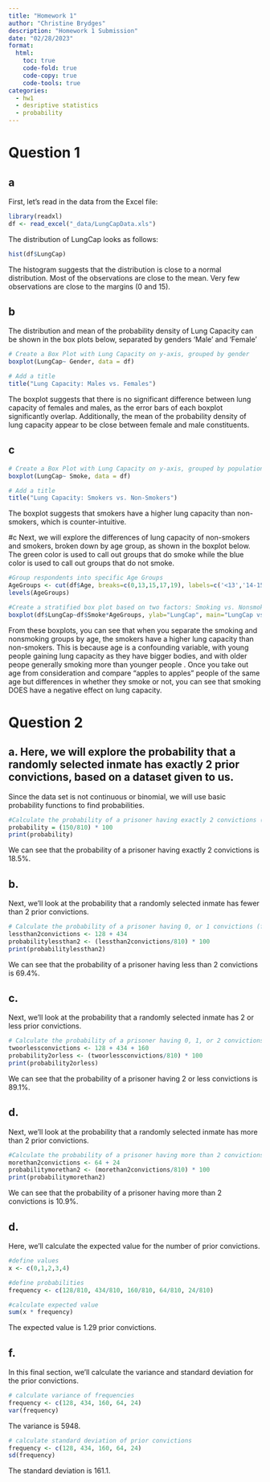 ```yaml
---
title: "Homework 1"
author: "Christine Brydges"
description: "Homework 1 Submission"
date: "02/28/2023"
format:
  html:
    toc: true
    code-fold: true
    code-copy: true
    code-tools: true
categories:
  - hw1
  - desriptive statistics 
  - probability
---
```


# Question 1

## a

First, let's read in the data from the Excel file:

```r
library(readxl)
df <- read_excel("_data/LungCapData.xls")
```


The distribution of LungCap looks as follows:

```r
hist(df$LungCap)
```

The histogram suggests that the distribution is close to a normal distribution. Most of the observations are close to the mean. Very few observations are close to the margins (0 and 15).

## b
The distribution and mean of the probability density of Lung Capacity can be shown in the box plots below, separated by genders 'Male' and 'Female'
```r
# Create a Box Plot with Lung Capacity on y-axis, grouped by gender
boxplot(LungCap~ Gender, data = df)

# Add a title
title("Lung Capacity: Males vs. Females")
```

The boxplot suggests that there is no significant difference between lung capacity of females and males, as the error bars of each boxplot significantly overlap. Additionally, the mean of the probability density of lung capacity appear to be close between female and male constituents.

## c
```r
# Create a Box Plot with Lung Capacity on y-axis, grouped by populations that smoke or do not smoke 
boxplot(LungCap~ Smoke, data = df)

# Add a title
title("Lung Capacity: Smokers vs. Non-Smokers")
```
The boxplot suggests that smokers have a higher lung capacity than non-smokers, which is counter-intuitive.

#c
Next, we will explore the differences of lung capacity of non-smokers and smokers, broken down by age group, as shown in the boxplot below. The green color is used to call out groups that do smoke while the blue color is used to call out groups that do not smoke.
```r
#Group respondents into specific Age Groups 
AgeGroups <- cut(df$Age, breaks=c(0,13,15,17,19), labels=c('<13','14-15','16-17','>=18'))
levels(AgeGroups)

#Create a stratified box plot based on two factors: Smoking vs. Nonsmoking and Age groups
boxplot(df$LungCap~df$Smoke*AgeGroups, ylab="LungCap", main="LungCap vs. Smoke, by AgeGroup", las = 2, col=c(4,3))
```
From these boxplots, you can see that when you separate the smoking and nonsmoking groups by age, the smokers have a higher lung capacity than non-smokers. This is because age is a confounding variable, with young people gaining lung capacity as they have bigger bodies, and with older peope generally smoking more than younger people  . Once you take out age from consideration and compare "apples to apples" people of the same age but differences in whether they smoke or not, you can see that smoking DOES have a negative effect on lung capacity.

# Question 2

## a. Here, we will explore  the probability that a randomly selected inmate has exactly 2 prior convictions, based on a dataset given to us. 

Since the data set is not continuous or binomial, we will use basic probability functions to find probabilities. 
```r
#Calculate the probability of a prisoner having exactly 2 convictions (events/total possible events)
probability = (150/810) * 100
print(probability)
```
We can see that the probability of a prisoner having exactly 2 convictions is 18.5%.

## b.
Next, we'll look at the probability that a randomly selected inmate has fewer than 2 prior convictions.
```r
# Calculate the probability of a prisoner having 0, or 1 convictions (fewer than 2 prior convictions) (events/total possible events)
lessthan2convictions <- 128 + 434 
probabilitylessthan2 <- (lessthan2convictions/810) * 100
print(probabilitylessthan2)
```
We can see that the probability of a prisoner having less than 2 convictions is 69.4%.

## c. 
Next, we'll look at the probability that a randomly selected inmate has 2 or less prior convictions.
```r
# Calculate the probability of a prisoner having 0, 1, or 2 convictions ( 2 or fewer prior convictions) (events/total possible events)
twoorlessconvictions <- 128 + 434 + 160
probability2orless <- (twoorlessconvictions/810) * 100
print(probability2orless)
```
We can see that the probability of a prisoner having 2 or less convictions is 89.1%.

## d. 
Next, we'll look at the probability that a randomly selected inmate has more than 2 prior convictions.
```r
#Calculate the probability of a prisoner having more than 2 convictions ( 3 or 4 prior convictions) (events/total possible events)
morethan2convictions <- 64 + 24
probabilitymorethan2 <- (morethan2convictions/810) * 100
print(probabilitymorethan2)
```
We can see that the probability of a prisoner having more than 2 convictions is 10.9%.

## d. 
Here, we'll calculate the expected value for the number of prior convictions.
```r
#define values
x <- c(0,1,2,3,4)

#define probabilities
frequency <- c(128/810, 434/810, 160/810, 64/810, 24/810)

#calculate expected value
sum(x * frequency)
```
The expected value is 1.29 prior convictions.

## f. 
In this final section, we'll calculate the variance and standard deviation for the prior convictions.
```r
# calculate variance of frequencies
frequency <- c(128, 434, 160, 64, 24)
var(frequency)
```
The variance is 5948.
```r
# calculate standard deviation of prior convictions 
frequency <- c(128, 434, 160, 64, 24)
sd(frequency)
```
The standard deviation is 161.1.

